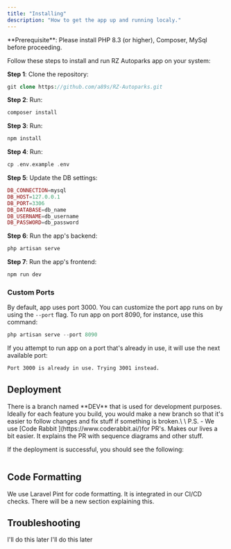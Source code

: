 ```yaml
---
title: "Installing"
description: "How to get the app up and running localy."
---
```


<Info>
  **Prerequisite**: Please install PHP 8.3 (or higher), Composer, MySql before proceeding.
</Info>

Follow these steps to install and run RZ Autoparks app on your system:

**Step 1**: Clone the repository:

```php
git clone https://github.com/a89s/RZ-Autoparks.git
```

**Step 2**: Run:

```php
composer install
```

**Step 3**: Run:

```php
npm install
```

**Step 4**: Run:

```php
cp .env.example .env
```

**Step 5**: Update the DB settings:

```php
DB_CONNECTION=mysql
DB_HOST=127.0.0.1
DB_PORT=3306
DB_DATABASE=db_name
DB_USERNAME=db_username
DB_PASSWORD=db_password
```

**Step 6**: Run the app's backend:

```php
php artisan serve
```

**Step 7**: Run the app's frontend:

```php
npm run dev
```

### Custom Ports

By default, app uses port 3000. You can customize the port app runs on by using the `--port` flag. To run app on port 8090, for instance, use this command:

```php
php artisan serve --port 8090
```

If you attempt to run app on a port that's already in use, it will use the next available port:

```md
Port 3000 is already in use. Trying 3001 instead.
```

## Deployment

<Tip>
  There is a branch named **DEV** that is used for development purposes. Ideally for each feature you build, you would make a new branch so that it's easier to follow changes and fix stuff if something is broken.\
  \
  P.S. - We use [Code Rabbit ](https://www.coderabbit.ai/)for PR's. Makes our lives a bit easier. It explains the PR with sequence diagrams and other stuff.
</Tip>

If the deployment is successful, you should see the following:

<Frame>
  <img
    src="/coderabbit.webp"
    style={{ borderRadius:"0.5rem" }}
    alt=""
    title=""
  />
</Frame>

## Code Formatting

We use Laravel Pint for code formatting. It is integrated in our CI/CD checks. There will be a new section explaining this.

## Troubleshooting

<AccordionGroup>
  <Accordion title="Something" icon="gear" iconType="regular">
    I'll do this later
  </Accordion>
  <Accordion title="Easy fix" icon="stars" iconType="regular">
    I'll do this later
  </Accordion>
</AccordionGroup>